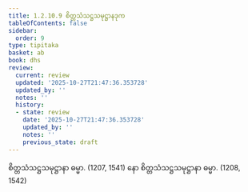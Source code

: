 ```yaml
---
title: 1.2.10.9 စိတ္တသံသဋ္ဌသမုဋ္ဌာနဒုက
tableOfContents: false
sidebar:
  order: 9
type: tipitaka
basket: ab
book: dhs
review:
  current: review
  updated: '2025-10-27T21:47:36.353728'
  updated_by: ''
  notes: ''
  history:
  - state: review
    date: '2025-10-27T21:47:36.353728'
    updated_by: ''
    notes: ''
    previous_state: draft
---
```



<ReviewStatus review={frontmatter.review} showDetails={true} />

<HypothesisAnnotation frontmatter={frontmatter} />

<DynamicBreadcrumb />

<Division number="85" book="dhs" e="ch" v="29" p="12">

<Paragraph number="202" book="dhs">
စိတ္တသံသဋ္ဌသမုဋ္ဌာနာ ဓမ္မာ. (<Emphasis>1207, 1541</Emphasis>)
</Paragraph>

<Paragraph number="203" book="dhs">
နော စိတ္တသံသဋ္ဌသမုဋ္ဌာနာ ဓမ္မာ. (<Emphasis>1208, 1542</Emphasis>)
</Paragraph>
</Division>